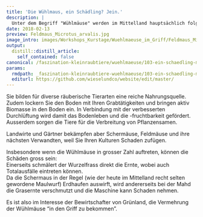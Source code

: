 ```yaml
---
title: 'Die Wühlmaus, ein Schädling? Jein.'
description: |
  Unter dem Begriff "Wühlmäuse" werden im Mittelland hauptsächlich folgende Arten verstanden: Schermaus, Feldmaus, Erdmaus, Rötelmaus. Diese Gruppe vornehmlich in Erdgängen lebender Mäuse übernimmt zweifelsohne wichtige Funktionen in unserem Ökosystem. 
date: 2018-02-13
preview: Feldmaus_Microtus_arvalis.jpg
image_intro: images/Workshops_Kurstage/Wuehlmaeuse_im_Griff/Feldmaus_Microtus_arvalis.jpg
output:
  distill::distill_article:
    self_contained: false
canonical: /faszination-kleinraubtiere/wuehlmaeuse/103-ein-schaedling-mitnichten
params:
  rmdpath: _faszination-kleinraubtiere-wuehlmaeuse/103-ein-schaedling-mitnichten/103-ein-schaedling-mitnichten.Rmd
  editurl: https://github.com/wieselundco/website/edit/master/
---
```


Sie bilden für diverse räuberische Tierarten eine reiche Nahrungsquelle. Zudem lockern Sie den Boden mit Ihren Grabtätigkeiten und bringen aktiv Biomasse in den Boden ein. In Verbindung mit der verbesserten Durchlüftung wird damit das Bodenleben und die -fruchtbarkeit gefördert. Ausserdem sorgen die Tiere für die Verbreitung von Pflanzensamen.  

Landwirte und Gärtner bekämpfen aber Schermäuse, Feldmäuse und ihre nächsten Verwandten, weil Sie Ihren Kulturen Schaden zufügen. 

Insbesondere wenn die Wühlmäuse in grosser Zahl auftreten, können die Schäden gross sein:  
Einerseits schmälert der Wurzelfrass direkt die Ernte, wobei auch Totalausfälle eintreten können.  
Da die Schermaus in der Regel (wie der heute im Mittelland recht selten gewordene Maulwurf) Erdhaufen auswirft, wird andererseits bei der Mahd die Grasernte verschmutzt und die Maschine kann Schaden nehmen.    

Es ist also im Interesse der Bewirtschafter von Grünland, die Vermehrung der Wühlmäuse "in den Griff zu bekommen".




```r



```

<!--http://wieselundco.ch/faszination-kleinraubtiere/wuehlmaeuse/103-ein-schaedling-mitnichten-->
